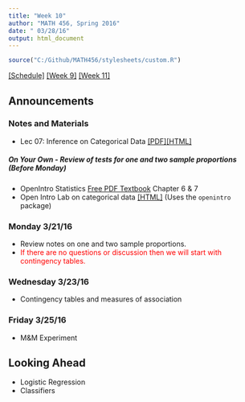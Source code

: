 ```yaml
---
title: "Week 10"
author: "MATH 456, Spring 2016"
date: " 03/28/16"
output: html_document
---
```

```r
source("C:/Github/MATH456/stylesheets/custom.R")
```
[[Schedule]](Schedule.html)  [[Week 9]](wk09.html) [[Week 11]](wk11.html)

## Announcements

### Notes and Materials
* Lec 07: Inference on Categorical Data [[PDF]](notes/lec07_CategoricalDataAnalysis.pdf)[[HTML]](notes/lec07_CategoricalDataAnalysis.html)

##### On Your Own - Review of tests for one and two sample proportions (Before Monday)
* OpenIntro Statistics [Free PDF Textbook](https://www.openintro.org/stat/textbook.php) Chapter 6 & 7
* Open Intro Lab on categorical data [[HTML]](notes/OI_Inf_for_categorical_data/html) (Uses the `openintro` package)


### Monday 3/21/16
* Review notes on one and two sample proportions. 
* <span style="color:red">If there are no questions or discussion then we will start with contingency tables.</span>

### Wednesday 3/23/16
* Contingency tables and measures of association

### Friday 3/25/16
* M&M Experiment


## Looking Ahead
* Logistic Regression
* Classifiers

